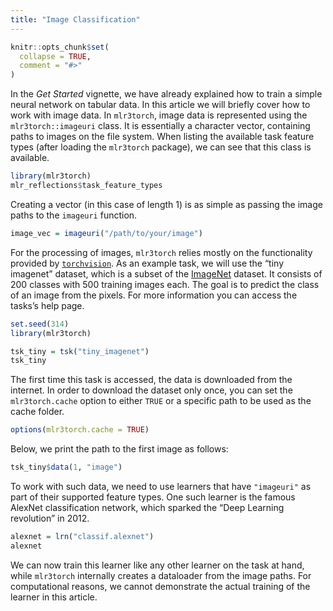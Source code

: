 ```yaml
---
title: "Image Classification"
---
```


```r
knitr::opts_chunk$set(
  collapse = TRUE,
  comment = "#>"
)
```

In the *Get Started* vignette, we have already explained how to train a simple neural network on tabular data.
In this article we will briefly cover how to work with image data.
In `mlr3torch`, image data is represented using the `mlr3torch::imageuri` class.
It is essentially a character vector, containing paths to images on the file system.
When listing the available task feature types (after loading the `mlr3torch` package), we can see that this class is available.

```r
library(mlr3torch)
mlr_reflections$task_feature_types
```

Creating a vector (in this case of length 1) is as simple as passing the image paths to the `imageuri` function.

```r
image_vec = imageuri("/path/to/your/image")
```

For the processing of images, `mlr3torch` relies mostly on the functionality provided by [`torchvision`](https://github.com/mlverse/torchvision).
As an example task, we will use the "tiny imagenet" dataset, which is a subset of the [ImageNet](http://www.image-net.org/) dataset.
It consists of 200 classes with 500 training images each.
The goal is to predict the class of an image from the pixels.
For more information you can access the tasks's help page.

```r
set.seed(314)
library(mlr3torch)

tsk_tiny = tsk("tiny_imagenet")
tsk_tiny
```

The first time this task is accessed, the data is downloaded from the internet.
In order to download the dataset only once, you can set the `mlr3torch.cache` option to either `TRUE` or a specific path to be used as the cache folder.

```r
options(mlr3torch.cache = TRUE)
```

Below, we print the path to the first image as follows:

```r
tsk_tiny$data(1, "image")
```

To work with such data, we need to use learners that have `"imageuri"` as part of their supported feature types.
One such learner is the famous AlexNet classification network, which sparked the "Deep Learning revolution" in 2012.

```r
alexnet = lrn("classif.alexnet")
alexnet
```

We can now train this learner like any other learner on the task at hand, while `mlr3torch` internally creates a dataloader from the image paths.
For computational reasons, we cannot demonstrate the actual training of the learner in this article.
